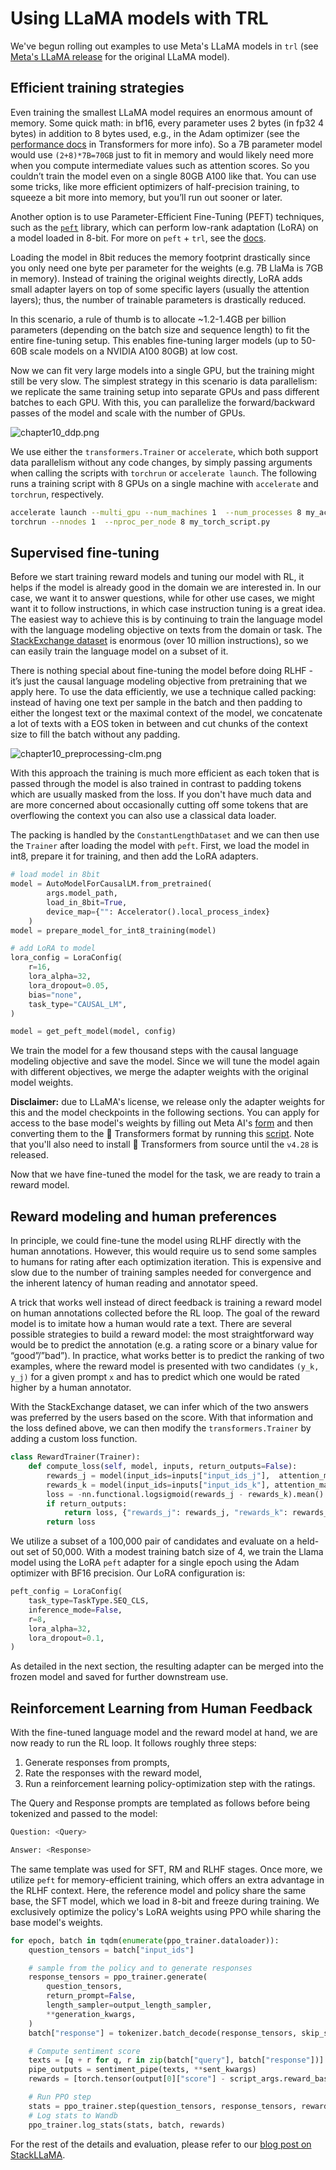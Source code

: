 # Using LLaMA models with TRL

We've begun rolling out examples to use Meta's LLaMA models in `trl` (see [Meta's LLaMA release](https://ai.facebook.com/blog/large-language-model-llama-meta-ai/) for the original LLaMA model).

## Efficient training strategies

Even training the smallest LLaMA model requires an enormous amount of memory. Some quick math: in bf16, every parameter uses 2 bytes (in fp32 4 bytes) in addition to 8 bytes used, e.g., in the Adam optimizer (see the [performance docs](https://huggingface.co/docs/transformers/perf_train_gpu_one#optimizer) in Transformers for more info). So a 7B parameter model would use `(2+8)*7B=70GB` just to fit in memory and would likely need more when you compute intermediate values such as attention scores. So you couldn’t train the model even on a single 80GB A100 like that. You can use some tricks, like more efficient optimizers of half-precision training, to squeeze a bit more into memory, but you’ll run out sooner or later.

Another option is to use Parameter-Efficient Fine-Tuning (PEFT) techniques, such as the [`peft`](https://github.com/huggingface/peft) library, which can perform low-rank adaptation (LoRA) on a model loaded in 8-bit.
For more on `peft` + `trl`, see the [docs](https://huggingface.co/docs/trl/sentiment_tuning_peft).

Loading the model in 8bit reduces the memory footprint drastically since you only need one byte per parameter for the weights (e.g. 7B LlaMa is 7GB in memory).
Instead of training the original weights directly, LoRA adds small adapter layers on top of some specific layers (usually the attention layers); thus, the number of trainable parameters is drastically reduced.

In this scenario, a rule of thumb is to allocate ~1.2-1.4GB per billion parameters (depending on the batch size and sequence length) to fit the entire fine-tuning setup.
This enables fine-tuning larger models (up to 50-60B scale models on a NVIDIA A100 80GB) at low cost.

Now we can fit very large models into a single GPU, but the training might still be very slow.
The simplest strategy in this scenario is data parallelism: we replicate the same training setup into separate GPUs and pass different batches to each GPU.
With this, you can parallelize the forward/backward passes of the model and scale with the number of GPUs.

![chapter10_ddp.png](https://huggingface.co/datasets/trl-internal-testing/example-images/resolve/main/blog/stackllama/chapter10_ddp.png)

We use either the `transformers.Trainer` or `accelerate`, which both support data parallelism without any code changes, by simply passing arguments when calling the scripts with `torchrun` or `accelerate launch`. The following runs a training script with 8 GPUs on a single machine with `accelerate` and `torchrun`, respectively.

```bash
accelerate launch --multi_gpu --num_machines 1  --num_processes 8 my_accelerate_script.py
torchrun --nnodes 1  --nproc_per_node 8 my_torch_script.py
```

## Supervised fine-tuning

Before we start training reward models and tuning our model with RL, it helps if the model is already good in the domain we are interested in.
In our case, we want it to answer questions, while for other use cases, we might want it to follow instructions, in which case instruction tuning is a great idea.
The easiest way to achieve this is by continuing to train the language model with the language modeling objective on texts from the domain or task.
The [StackExchange dataset](https://huggingface.co/datasets/HuggingFaceH4/stack-exchange-preferences) is enormous (over 10 million instructions), so we can easily train the language model on a subset of it.

There is nothing special about fine-tuning the model before doing RLHF - it’s just the causal language modeling objective from pretraining that we apply here.
To use the data efficiently, we use a technique called packing: instead of having one text per sample in the batch and then padding to either the longest text or the maximal context of the model, we concatenate a lot of texts with a EOS token in between and cut chunks of the context size to fill the batch without any padding.

![chapter10_preprocessing-clm.png](https://huggingface.co/datasets/trl-internal-testing/example-images/resolve/main/blog/stackllama/chapter10_preprocessing-clm.png)

With this approach the training is much more efficient as each token that is passed through the model is also trained in contrast to padding tokens which are usually masked from the loss.
If you don't have much data and are more concerned about occasionally cutting off some tokens that are overflowing the context you can also use a classical data loader.

The packing is handled by the `ConstantLengthDataset` and we can then use the `Trainer` after loading the model with `peft`. First, we load the model in int8, prepare it for training, and then add the LoRA adapters.

```python
# load model in 8bit
model = AutoModelForCausalLM.from_pretrained(
        args.model_path,
        load_in_8bit=True,
        device_map={"": Accelerator().local_process_index}
    )
model = prepare_model_for_int8_training(model)

# add LoRA to model
lora_config = LoraConfig(
    r=16,
    lora_alpha=32,
    lora_dropout=0.05,
    bias="none",
    task_type="CAUSAL_LM",
)

model = get_peft_model(model, config)
```

We train the model for a few thousand steps with the causal language modeling objective and save the model.
Since we will tune the model again with different objectives, we merge the adapter weights with the original model weights.

**Disclaimer:** due to LLaMA's license, we release only the adapter weights for this and the model checkpoints in the following sections.
You can apply for access to the base model's weights by filling out Meta AI's [form](https://docs.google.com/forms/d/e/1FAIpQLSfqNECQnMkycAp2jP4Z9TFX0cGR4uf7b_fBxjY_OjhJILlKGA/viewform) and then converting them to the 🤗 Transformers format by running this [script](https://github.com/huggingface/transformers/blob/main/src/transformers/models/llama/convert_llama_weights_to_hf.py).
Note that you'll also need to install 🤗 Transformers from source until the `v4.28` is released.

Now that we have fine-tuned the model for the task, we are ready to train a reward model.

## Reward modeling and human preferences

In principle, we could fine-tune the model using RLHF directly with the human annotations.
However, this would require us to send some samples to humans for rating after each optimization iteration.
This is expensive and slow due to the number of training samples needed for convergence and the inherent latency of human reading and annotator speed.

A trick that works well instead of direct feedback is training a reward model on human annotations collected before the RL loop.
The goal of the reward model is to imitate how a human would rate a text. There are several possible strategies to build a reward model: the most straightforward way would be to predict the annotation (e.g. a rating score or a binary value for “good”/”bad”).
In practice, what works better is to predict the ranking of two examples, where the reward model is presented with two candidates `(y_k, y_j)` for a given prompt `x` and has to predict which one would be rated higher by a human annotator.

With the StackExchange dataset, we can infer which of the two answers was preferred by the users based on the score.
With that information and the loss defined above, we can then modify the `transformers.Trainer` by adding a custom loss function.

```python
class RewardTrainer(Trainer):
    def compute_loss(self, model, inputs, return_outputs=False):
        rewards_j = model(input_ids=inputs["input_ids_j"],  attention_mask=inputs["attention_mask_j"])[0]
        rewards_k = model(input_ids=inputs["input_ids_k"], attention_mask=inputs["attention_mask_k"])[0]
        loss = -nn.functional.logsigmoid(rewards_j - rewards_k).mean()
        if return_outputs:
            return loss, {"rewards_j": rewards_j, "rewards_k": rewards_k}
        return loss
```

We utilize a subset of a 100,000 pair of candidates and evaluate on a held-out set of 50,000. With a modest training batch size of 4, we train the Llama model using the LoRA `peft` adapter for a single epoch using the Adam optimizer with BF16 precision. Our LoRA configuration is:

```python
peft_config = LoraConfig(
    task_type=TaskType.SEQ_CLS,
    inference_mode=False,
    r=8,
    lora_alpha=32,
    lora_dropout=0.1,
)
```
As detailed in the next section, the resulting adapter can be merged into the frozen model and saved for further downstream use.

## Reinforcement Learning from Human Feedback

With the fine-tuned language model and the reward model at hand, we are now ready to run the RL loop. It follows roughly three steps:

1. Generate responses from prompts,
2. Rate the responses with the reward model,
3. Run a reinforcement learning policy-optimization step with the ratings.

The Query and Response prompts are templated as follows before being tokenized and passed to the model:

```bash
Question: <Query>

Answer: <Response>
```

The same template was used for SFT, RM and RLHF stages.
Once more, we utilize `peft` for memory-efficient training, which offers an extra advantage in the RLHF context.
Here, the reference model and policy share the same base, the SFT model, which we load in 8-bit and freeze during training.
We exclusively optimize the policy's LoRA weights using PPO while sharing the base model's weights.

```python
for epoch, batch in tqdm(enumerate(ppo_trainer.dataloader)):
    question_tensors = batch["input_ids"]

	# sample from the policy and to generate responses
    response_tensors = ppo_trainer.generate(
        question_tensors,
        return_prompt=False,
        length_sampler=output_length_sampler,
        **generation_kwargs,
    )
    batch["response"] = tokenizer.batch_decode(response_tensors, skip_special_tokens=True)

    # Compute sentiment score
    texts = [q + r for q, r in zip(batch["query"], batch["response"])]
    pipe_outputs = sentiment_pipe(texts, **sent_kwargs)
    rewards = [torch.tensor(output[0]["score"] - script_args.reward_baseline) for output in pipe_outputs]

    # Run PPO step
    stats = ppo_trainer.step(question_tensors, response_tensors, rewards)
	# Log stats to Wandb
    ppo_trainer.log_stats(stats, batch, rewards)
```

For the rest of the details and evaluation, please refer to our [blog post on StackLLaMA](https://huggingface.co/blog/stackllama).